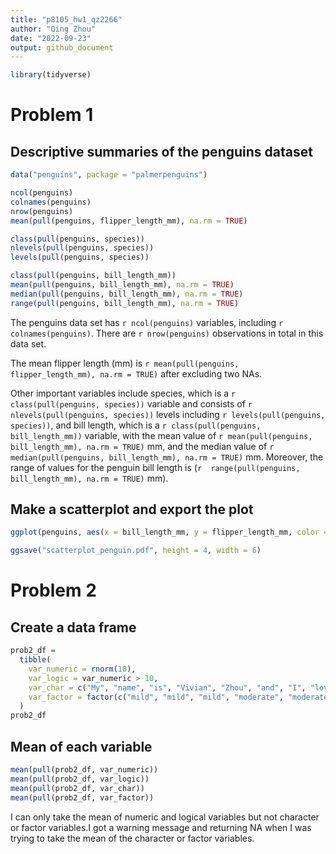 ```yaml
---
title: "p8105_hw1_qz2266"
author: "Qing Zhou"
date: "2022-09-23"
output: github_document
---
```


```r
library(tidyverse)
```

# Problem 1

## Descriptive summaries of the penguins dataset

```r
data("penguins", package = "palmerpenguins")

ncol(penguins)
colnames(penguins)
nrow(penguins)
mean(pull(penguins, flipper_length_mm), na.rm = TRUE)

class(pull(penguins, species))
nlevels(pull(penguins, species))
levels(pull(penguins, species))

class(pull(penguins, bill_length_mm))
mean(pull(penguins, bill_length_mm), na.rm = TRUE)
median(pull(penguins, bill_length_mm), na.rm = TRUE)
range(pull(penguins, bill_length_mm), na.rm = TRUE)
```

The penguins data set has `r ncol(penguins)` variables, including `r colnames(penguins)`.  There are `r nrow(penguins)` observations in total in this data set. 

The mean flipper length (mm) is `r mean(pull(penguins, flipper_length_mm), na.rm = TRUE)` after excluding two NAs.

Other important variables include species, which is a `r class(pull(penguins, species))` variable and consists of `r nlevels(pull(penguins, species))` levels including `r levels(pull(penguins, species))`, and bill length, which is a `r class(pull(penguins, bill_length_mm))` variable, with the mean value of `r mean(pull(penguins, bill_length_mm), na.rm = TRUE)` mm, and the median value of `r median(pull(penguins, bill_length_mm), na.rm = TRUE)` mm. Moreover, the range of values for the penguin bill length is 
(`r  range(pull(penguins, bill_length_mm), na.rm = TRUE)` mm).


## Make a scatterplot and export the plot

```r
ggplot(penguins, aes(x = bill_length_mm, y = flipper_length_mm, color = species)) + geom_point() + ggtitle("Penguin Flipper Length vs. Bill Length by Species")

ggsave("scatterplot_penguin.pdf", height = 4, width = 6)
```



# Problem 2

## Create a data frame
```r
prob2_df = 
  tibble(
    var_numeric = rnorm(10),
    var_logic = var_numeric > 10,
    var_char = c("My", "name", "is", "Vivian", "Zhou", "and", "I", "love", "data", "science"),
    var_factor = factor(c("mild", "mild", "mild", "moderate", "moderate", "moderate", "moderate","severe", "severe", "severe"))
  )
prob2_df
```


## Mean of each variable

```r
mean(pull(prob2_df, var_numeric))
mean(pull(prob2_df, var_logic))
mean(pull(prob2_df, var_char))
mean(pull(prob2_df, var_factor))
```

I can only take the mean of numeric and logical variables but not character or factor variables.I got a warning message and returning NA when I was trying to take the mean of the character or factor variables.



